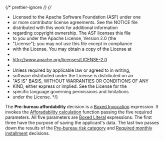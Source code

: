 {/* prettier-ignore */}
{/*

- Licensed to the Apache Software Foundation (ASF) under one
- or more contributor license agreements. See the NOTICE file
- distributed with this work for additional information
- regarding copyright ownership. The ASF licenses this file
- to you under the Apache License, Version 2.0 (the
- "License"); you may not use this file except in compliance
- with the License. You may obtain a copy of the License at
-
- http://www.apache.org/licenses/LICENSE-2.0
-
- Unless required by applicable law or agreed to in writing,
- software distributed under the License is distributed on an
- "AS IS" BASIS, WITHOUT WARRANTIES OR CONDITIONS OF ANY
- KIND, either express or implied. See the License for the
- specific language governing permissions and limitations
- under the License.
  \*/}


<Meta
  title="Use cases/Loan Originations/Bureau Strategy Decision Service/Pre Bureau Affordability"
  of={PreBureauAffordability}
/>

The **Pre-bureau affordability** decision is a
[Boxed Invocation](/docs/boxed-expressions-invocation--overview) expression.
It invokes the [Afforadability calculation](/docs/use-cases-loan-originations-functions-affordability-calculation--overview)
function passing the five required parameters. All five parameters are
[Boxed Literal](/docs/boxed-expressions-literal--overview) expressions. The first three have the purpose
of saving the applicant's data. The last two passes down the results of the
[Pre-bureau risk category](/docs/use-cases-loan-originations-routing-decision-service-pre-bureau-risk-category--overview)
and [Required monthly installment](/docs/use-cases-loan-originations-required-monthly-installment--overview)
decisions.

<Story of={PreBureauAffordability.Expression} />
